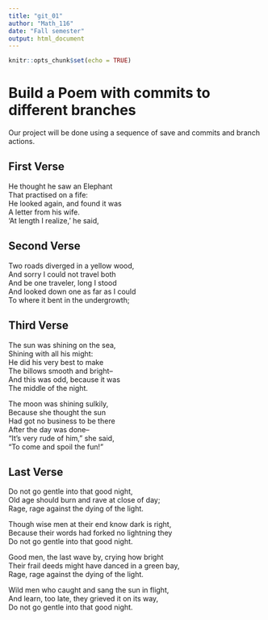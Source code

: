 ```yaml
---
title: "git_01"
author: "Math_116"
date: "Fall semester"
output: html_document
---
```


```r
knitr::opts_chunk$set(echo = TRUE)
```
# Build a Poem with commits to different branches
Our project will be done using a sequence of save and commits and branch actions.
<!-- Do not modify or change any text in "!--" bracketed areas such as this --- these are instructions to
you, if you change any of this the git program will notice it and compromise your git merging strategy !-->

## First Verse 
<!--Put the first five lines of a poem by Lewis Carrol in this section!-->
He thought he saw an Elephant  
That practised on a fife:    
He looked again, and found it was    
A letter from his wife.    
'At length I realize,' he said,   
  
## Second Verse 
<!--Put the first five lines of a poem by Robert Frost here!-->
Two roads diverged in a yellow wood,  
And sorry I could not travel both  
And be one traveler, long I stood  
And looked down one as far as I could  
To where it bent in the undergrowth;   
  
## Third Verse
<!--Put the first two verses of The Walrus and the Carpenter here!-->
The sun was shining on the sea,  
Shining with all his might:  
He did his very best to make  
The billows smooth and bright--  
And this was odd, because it was  
The middle of the night.  
  
The moon was shining sulkily,  
Because she thought the sun  
Had got no business to be there  
After the day was done--  
"It's very rude of him," she said,  
"To come and spoil the fun!"  
  
## Last Verse
<!--Put a short poem of your choice 8-20 lines,here!-->
Do not go gentle into that good night,  
Old age should burn and rave at close of day;  
Rage, rage against the dying of the light.  
  
Though wise men at their end know dark is right,  
Because their words had forked no lightning they  
Do not go gentle into that good night.  
  
Good men, the last wave by, crying how bright  
Their frail deeds might have danced in a green bay,  
Rage, rage against the dying of the light.  
  
Wild men who caught and sang the sun in flight,  
And learn, too late, they grieved it on its way,  
Do not go gentle into that good night.  
  